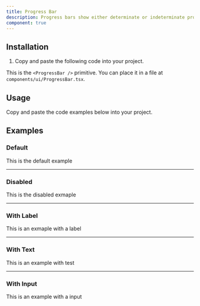 ```yaml
---
title: Progress Bar
description: Progress bars show either determinate or indeterminate progress of an operation over time.
component: true
---
```


## Installation

1. Copy and paste the following code into your project.

This is the `<ProgressBar />` primitive. You can place it in a file at `components/ui/ProgressBar.tsx`.

## Usage

Copy and paste the code examples below into your project.

<ComponentSource src="/components/ui/ProgressBar.tsx" />

## Examples

### Default

This is the default example

---

### Disabled

This is the disabled exmaple

---

### With Label

This is an exmaple with a label

---

### With Text

This is an example with test

---

### With Input

This is an example with a input
